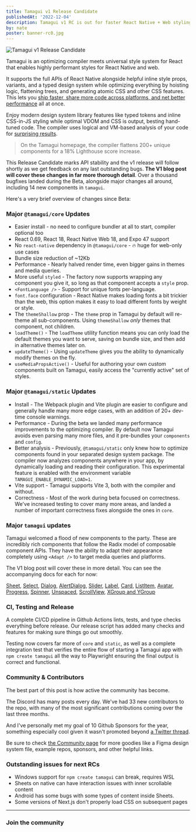 ```yaml
---
title: Tamagui v1 Release Candidate
publishedAt: '2022-12-04'
description: Tamagui v1 RC is out for faster React Native + Web styling
by: nate
poster: banner-rc0.jpg
---
```


<Image
  title="Tamagui v1 Release Candidate"
  src="/banner-rc0.jpg"
  size="hero"
  overlap
  height={275}
  width={761}
  resizeMode="contain"
  mb="$4"
/>

<IntroParagraph>
  Tamagui is an optimizing compiler meets universal style system for React that enables
  highly performant styles for React Native and web.
</IntroParagraph>

It supports the full APIs of React Native alongside helpful inline style props, variants, and a typed design system while optimizing everything by hoisting logic, flattening trees, and generating atomic CSS and other CSS features. This lets you [ship faster, share more code across platforms, and net better performance](/docs/intro/why-a-compiler) all at once.

Enjoy modern design system library features like typed tokens and inline CSS-in-JS styling while optimal VDOM and CSS is output, besting hand-tuned code. The compiler uses logical and VM-based analysis of your code for [surprising results](/docs/intro/benchmarks).

> On the Tamagui homepage, the compiler flattens 200+ unique components for a 18% Lighthouse score increase.

This Release Candidate marks API stability and the v1 release will follow shortly as we get feedback on any last outstanding bugs. **The V1 blog post will cover these changes in far more thorough detail**. Over a thousand bugfixes landed during the Beta, alongside major changes all around, including 14 new components in `tamagui`.

Here's a very brief overview of changes since Beta:

### Major `@tamagui/core` Updates

- Easier install - no need to configure bundler at all to start, compiler optional too
- React 0.69, React 18, React Native Web 18, and Expo 47 support
- No `react-native` dependency in `@tamagui/core` - 🔥 huge for web-only use cases
- Bundle size reduction of ~12Kb
- Performance - Nearly halved render time, even bigger gains in themes and media queries.
- More useful `styled` - The factory now supports wrapping any component you give it, so long as that component accepts a `style` prop.
- `<FontLanguage />` - Support for unique fonts per-language.
- `font.face` configuration - React Native makes loading fonts a bit trickier than the web, this option makes it easy to load different fonts by weight or style.
- The `themeShallow` prop - The `theme` prop in Tamagui by default will re-theme all sub-components. Using `themeShallow` _only_ themes that component, not children.
- `loadTheme()` - The `loadTheme` utility function means you can only load the default themes you want to serve, saving on bundle size, and then add in alternative themes later on.
- `updateTheme()` - Using `updateTheme` gives you the ability to dynamically modify themes on the fly.
- `useMediaPropsActive()` - Useful for authoring your own custom components built on Tamagui, easily access the "currently active" set of styles.

### Major `@tamagui/static` Updates

- Install - The Webpack plugin and Vite plugin are easier to configure and generally handle many more edge cases, with an addition of 20+ dev-time console warnings.
- Performance - During the beta we landed many performance improvements to the optimizing compiler. By default now Tamagui avoids even parsing many more files, and it pre-bundles your `components` and `config`.
- Better analysis - Previously, `@tamagui/static` only knew how to optimize components found in your separated design system package. The compiler now analyzes components anywhere in your app, by dynamically loading and reading their configuration. This experimental feature is enabled with the environment variable `TAMAGUI_ENABLE_DYNAMIC_LOAD=1`.
- Vite support - Tamagui supports Vite 3, both with the compiler and without.
- Correctness - Most of the work during beta focused on correctness. We've increased testing to cover many more areas, and landed a number of important correctness fixes alongside the ones in `core`.

### Major `tamagui` updates

Tamagui welcomed a flood of new components to the party. These are incredibly rich components that follow the Radix model of composable component APIs. They have the ability to adapt their appearance completely using `<Adapt />` to target media queries and platforms.

The V1 blog post will cover these in more detail. You can see the accompanying docs for each for now:

[Sheet](/docs/components/sheet), [Select](/docs/components/select), [Dialog](/docs/components/dialog), [AlertDialog](/docs/components/alert-dialog), [Slider](/docs/components/slider), [Label](/docs/components/label), [Card](/docs/components/card), [ListItem](/docs/components/list-item), [Avatar](/docs/components/avatar), [Progress](/docs/components/progress), [Spinner](/docs/components/spinner), [Unspaced](/docs/components/unspaced), [ScrollView](/docs/components/scroll-view), [XGroup and YGroup](/docs/components/group)

### CI, Testing and Release

A complete CI/CD pipeline in Github Actions lints, tests, and type checks everything before release. Our release script has added many checks and features for making sure things go out smoothly.

Testing now covers far more of `core` and `static`, as well as a complete integration test that verifies the entire flow of starting a Tamagui app with `npm create tamagui` all the way to Playwright ensuring the final output is correct and functional.

### Community & Contributors

The best part of this post is how active the community has become.

The Discord has many posts every day. We've had 33 new contributors to the repo, with many of the most significant contributions coming over the last three months.

And I've personally met my goal of 10 Github Sponsors for the year, something especially cool given it wasn't promoted beyond [a Twitter thread](https://twitter.com/natebirdman/status/1563229065104203776).

Be sure to check [the Community page](/community) for more goodies like a Figma design system file, example repos, sponsors, and other helpful links.

### Outstanding issues for next RCs

- Windows support for `npm create tamagui` can break, requires WSL
- Sheets on native can have interaction issues with inner scrollable content
- Android has some bugs with some types of content inside Sheets.
- Some versions of Next.js don't properly load CSS on subsequent pages

---

### Join the community

<SocialLinksRow />
